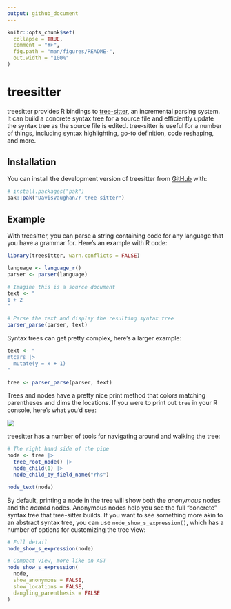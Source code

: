 ```yaml
---
output: github_document
---
```


<!-- README.md is generated from README.Rmd. Please edit that file -->

```r
knitr::opts_chunk$set(
  collapse = TRUE,
  comment = "#>",
  fig.path = "man/figures/README-",
  out.width = "100%"
)
```

# treesitter

<!-- badges: start -->
<!-- badges: end -->

treesitter provides R bindings to [tree-sitter](https://github.com/tree-sitter/tree-sitter), an incremental parsing system. It can build a concrete syntax tree for a source file and efficiently update the syntax tree as the source file is edited. tree-sitter is useful for a number of things, including syntax highlighting, go-to definition, code reshaping, and more.

## Installation

You can install the development version of treesitter from [GitHub](https://github.com/) with:

``` r
# install.packages("pak")
pak::pak("DavisVaughan/r-tree-sitter")
```

## Example

With treesitter, you can parse a string containing code for any language that you have a grammar for. Here's an example with R code:

```r
library(treesitter, warn.conflicts = FALSE)

language <- language_r()
parser <- parser(language)

# Imagine this is a source document
text <- "
1 + 2
"

# Parse the text and display the resulting syntax tree
parser_parse(parser, text)
```

Syntax trees can get pretty complex, here's a larger example:

```r
text <- "
mtcars |>
  mutate(y = x + 1)
"

tree <- parser_parse(parser, text)
```

Trees and nodes have a pretty nice print method that colors matching parentheses and dims the locations. If you were to print out `tree` in your R console, here's what you'd see:

<img src="man/figures/README-dplyr-tree.png"/>

treesitter has a number of tools for navigating around and walking the tree:

```r
# The right hand side of the pipe
node <- tree |>
  tree_root_node() |>
  node_child(1) |>
  node_child_by_field_name("rhs")

node_text(node)
```

By default, printing a node in the tree will show both the _anonymous_ nodes and the _named_ nodes. Anonymous nodes help you see the full "concrete" syntax tree that tree-sitter builds. If you want to see something more akin to an abstract syntax tree, you can use `node_show_s_expression()`, which has a number of options for customizing the tree view:


```r
# Full detail
node_show_s_expression(node)

# Compact view, more like an AST
node_show_s_expression(
  node,
  show_anonymous = FALSE,
  show_locations = FALSE,
  dangling_parenthesis = FALSE
)
```
